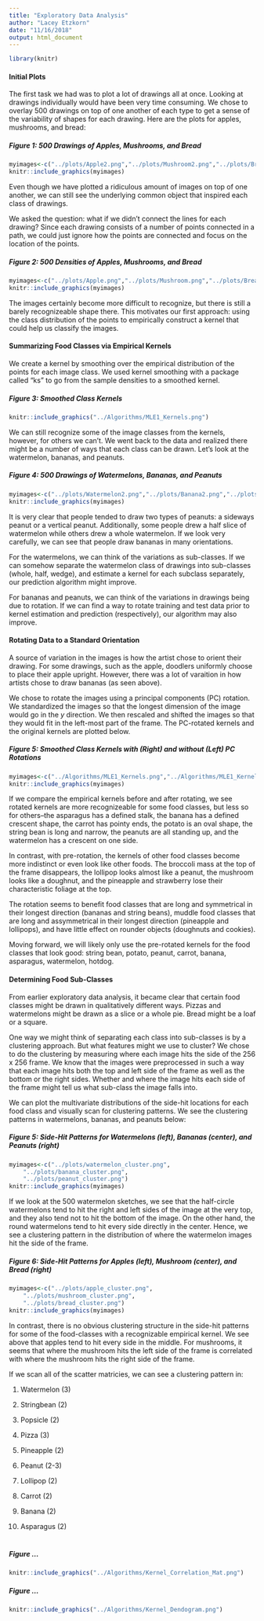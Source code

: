 ```yaml
---
title: "Exploratory Data Analysis"
author: "Lacey Etzkorn"
date: "11/16/2018"
output: html_document
---
```

```r
library(knitr)
```

#### Initial Plots

The first task we had was to plot a lot of drawings all at once. Looking at drawings individually would have been very time consuming. We chose to overlay 500 drawings on top of one another of each type to get a sense of the variability of shapes for each drawing. Here are the plots for apples, mushrooms, and bread:

##### Figure 1: 500 Drawings of Apples, Mushrooms, and Bread
```r
myimages<-c("../plots/Apple2.png","../plots/Mushroom2.png","../plots/Bread2.png")
knitr::include_graphics(myimages)
```
Even though we have plotted a ridiculous amount of images on top of one another, we can still see the underlying common object that inspired each class of drawings.

We asked the question: what if we didn't connect the lines for each drawing? Since each drawing consists of a number of points connected in a path, we could just ignore how the points are connected and focus on the location of the points.

##### Figure 2: 500 Densities of Apples, Mushrooms, and Bread
```r
myimages<-c("../plots/Apple.png","../plots/Mushroom.png","../plots/Bread.png")
knitr::include_graphics(myimages)
```

The images certainly become more difficult to recognize, but there is still a barely recognizeable shape there. This motivates our first approach: using the class distribution of the points to empirically construct a kernel that could help us classify the images.

#### Summarizing Food Classes via Empirical Kernels

We create a kernel by smoothing over the empirical distribution of the points for each image class. We used kernel smoothing with a package called "ks" to go from the sample densities to a smoothed kernel.

##### Figure 3: Smoothed Class Kernels
```r
knitr::include_graphics("../Algorithms/MLE1_Kernels.png")
```

We can still recognize some of the image classes from the kernels, however, for others we can't. We went back to the data and realized there might be a number of ways that each class can be drawn. Let's look at the watermelon, bananas, and peanuts. 

##### Figure 4: 500 Drawings of Watermelons, Bananas, and Peanuts
```r
myimages<-c("../plots/Watermelon2.png","../plots/Banana2.png","../plots/Peanut2.png")
knitr::include_graphics(myimages)
```

It is very clear that people tended to draw two types of peanuts: a sideways peanut or a vertical peanut. Additionally, some people drew a half slice of watermelon while others drew a whole watermelon. If we look very carefully, we can see that people draw bananas in many orientations. 

For the watermelons, we can think of the variations as sub-classes. If we can somehow separate the watermelon class of drawings into sub-classes (whole, half, wedge), and estimate a kernel for each subclass separately, our prediction algorithm might improve. 

For bananas and peanuts, we can think of the variations in drawings being due to rotation. If we can find a way to rotate training and test data prior to kernel estimation and prediction (respectively), our algorithm may also improve.

#### Rotating Data to a Standard Orientation

A source of variation in the images is how the artist chose to orient their drawing. For some drawings, such as the apple, doodlers uniformly choose to place their apple upright. However, there was a lot of varaition in how artists chose to draw bananas (as seen above).

We chose to rotate the images using a principal components (PC) rotation. We standardized the images so that the longest dimension of the image would go in the $y$ direction. We then rescaled and shifted the images so that they would fit in the left-most part of the frame. The PC-rotated kernels and the original kernels are plotted below.

##### Figure 5: Smoothed Class Kernels with (Right) and without (Left) PC Rotations

```r
myimages<-c("../Algorithms/MLE1_Kernels.png","../Algorithms/MLE1_Kernels_Rotated.png")
knitr::include_graphics(myimages)
```

If we compare the empirical kernels before and after rotating, we see rotated kernels are more recognizeable for some food classes, but less so for others--the asparagus has a defined stalk, the banana has a defined crescent shape, the carrot has pointy ends, the potato is an oval shape, the string bean is long and narrow, the peanuts are all standing up, and the watermelon has a crescent on one side. 

In contrast, with pre-rotation, the kernels of other food classes become more indistinct or even look like other foods. The broccoli mass at the top of the frame disappears, the lollipop looks almost like a peanut, the mushroom looks like a doughnut, and the pineapple and strawberry lose their characteristic foliage at the top. 

The rotation seems to benefit food classes that are long and symmetrical in their longest direction (bananas and string beans), muddle food classes that are long and assymmetrical in their longest direction (pineapple and lollipops), and have little effect on rounder objects (doughnuts and cookies). 

Moving forward, we will likely only use the pre-rotated kernels for the food classes that look good: 
string bean, potato, peanut, carrot, banana, asparagus, watermelon, hotdog.

#### Determining Food Sub-Classes

From earlier exploratory data analysis, it became clear that certain food classes might be drawn in qualitatively different ways. Pizzas and watermelons might be drawn as a slice or a whole pie. Bread might be a loaf or a square.

One way we might think of separating each class into sub-classes is by a clustering approach. But what features might we use to cluster? We chose to do the clustering by measuring where each image hits the side of the 256 x 256 frame. We know that the images were preprocessed in such a way that each image hits both the top and left side of the frame as well as the bottom or the right sides. Whether and where the image hits each side of the frame might tell us what sub-class the image falls into.

We can plot the multivariate distributions of the side-hit locations for each food class and visually scan for clustering patterns. We see the clustering patterns in watermelons, bananas, and peanuts below:

##### Figure 5: Side-Hit Patterns for Watermelons (left), Bananas (center), and Peanuts (right)
```r
myimages<-c("../plots/watermelon_cluster.png",
	"../plots/banana_cluster.png",
	"../plots/peanut_cluster.png")
knitr::include_graphics(myimages)
```

If we look at the 500 watermelon sketches, we see that the half-circle watermelons tend to hit the right and left sides of the image at the very top, and they also tend not to hit the bottom of the image. On the other hand, the round watermelons tend to hit every side directly in the center. Hence, we see a clustering pattern in the distribution of where the watermelon images hit the side of the frame. 

##### Figure 6: Side-Hit Patterns for Apples (left), Mushroom (center), and Bread (right)
```r
myimages<-c("../plots/apple_cluster.png",
	"../plots/mushroom_cluster.png",
	"../plots/bread_cluster.png")
knitr::include_graphics(myimages)
```

In contrast, there is no obvious clustering structure in the side-hit patterns for some of the food-classes with a recognizable empirical kernel. We see above that apples tend to hit every side in the middle. For mushrooms, it seems that where the mushroom hits the left side of the frame is correlated with where the mushroom hits the right side of the frame.

If we scan all of the scatter matricies, we can see a clustering pattern in:

1. Watermelon (3)

2. Stringbean (2)

3. Popsicle (2)

4. Pizza (3)

5. Pineapple (2)

6. Peanut (2-3)

7. Lollipop (2)

8. Carrot (2)

9. Banana (2)

10. Asparagus (2)







# 

##### Figure ... 
```r
knitr::include_graphics("../Algorithms/Kernel_Correlation_Mat.png")
```


##### Figure ... 
```r
knitr::include_graphics("../Algorithms/Kernel_Dendogram.png")
```